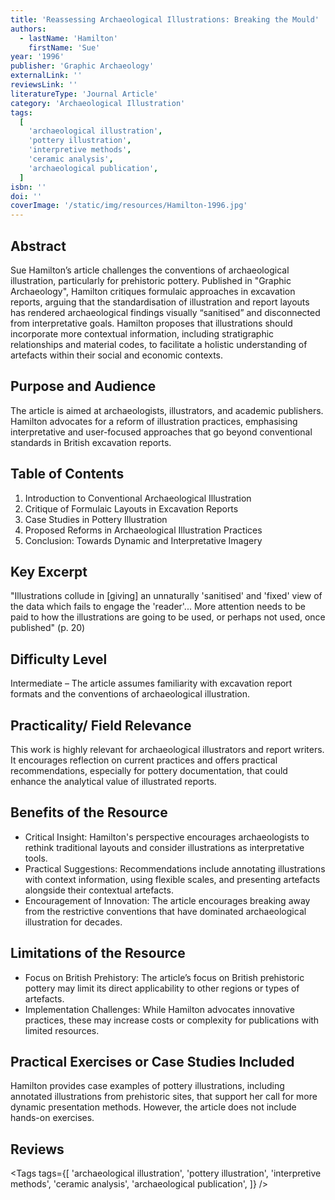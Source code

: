 ```yaml
---
title: 'Reassessing Archaeological Illustrations: Breaking the Mould'
authors:
  - lastName: 'Hamilton'
    firstName: 'Sue'
year: '1996'
publisher: 'Graphic Archaeology'
externalLink: ''
reviewsLink: ''
literatureType: 'Journal Article'
category: 'Archaeological Illustration'
tags:
  [
    'archaeological illustration',
    'pottery illustration',
    'interpretive methods',
    'ceramic analysis',
    'archaeological publication',
  ]
isbn: ''
doi: ''
coverImage: '/static/img/resources/Hamilton-1996.jpg'
---
```


## Abstract

Sue Hamilton’s article challenges the conventions of archaeological illustration, particularly for prehistoric pottery. Published in "Graphic Archaeology", Hamilton critiques formulaic approaches in excavation reports, arguing that the standardisation of illustration and report layouts has rendered archaeological findings visually “sanitised” and disconnected from interpretative goals. Hamilton proposes that illustrations should incorporate more contextual information, including stratigraphic relationships and material codes, to facilitate a holistic understanding of artefacts within their social and economic contexts.

## Purpose and Audience

The article is aimed at archaeologists, illustrators, and academic publishers. Hamilton advocates for a reform of illustration practices, emphasising interpretative and user-focused approaches that go beyond conventional standards in British excavation reports.

## Table of Contents

1. Introduction to Conventional Archaeological Illustration
2. Critique of Formulaic Layouts in Excavation Reports
3. Case Studies in Pottery Illustration
4. Proposed Reforms in Archaeological Illustration Practices
5. Conclusion: Towards Dynamic and Interpretative Imagery

## Key Excerpt

"Illustrations collude in [giving] an unnaturally 'sanitised' and 'fixed' view of the data which fails to engage the 'reader'... More attention needs to be paid to how the illustrations are going to be used, or perhaps not used, once published" (p. 20)

## Difficulty Level

Intermediate – The article assumes familiarity with excavation report formats and the conventions of archaeological illustration.

## Practicality/ Field Relevance

This work is highly relevant for archaeological illustrators and report writers. It encourages reflection on current practices and offers practical recommendations, especially for pottery documentation, that could enhance the analytical value of illustrated reports.

## Benefits of the Resource

- Critical Insight: Hamilton's perspective encourages archaeologists to rethink traditional layouts and consider illustrations as interpretative tools.
- Practical Suggestions: Recommendations include annotating illustrations with context information, using flexible scales, and presenting artefacts alongside their contextual artefacts.
- Encouragement of Innovation: The article encourages breaking away from the restrictive conventions that have dominated archaeological illustration for decades.

## Limitations of the Resource

- Focus on British Prehistory: The article’s focus on British prehistoric pottery may limit its direct applicability to other regions or types of artefacts.
- Implementation Challenges: While Hamilton advocates innovative practices, these may increase costs or complexity for publications with limited resources.

## Practical Exercises or Case Studies Included

Hamilton provides case examples of pottery illustrations, including annotated illustrations from prehistoric sites, that support her call for more dynamic presentation methods. However, the article does not include hands-on exercises.

## Reviews

<Tags
  tags={[
    'archaeological illustration',
    'pottery illustration',
    'interpretive methods',
    'ceramic analysis',
    'archaeological publication',
  ]}
/>
